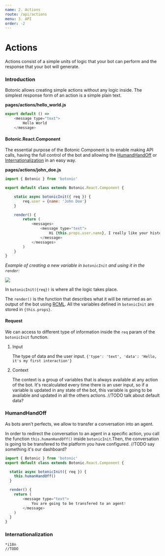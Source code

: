 ```yaml
---
name: 2. Actions
route: /api/actions
menu: 3. API
order: -2
---
```


# Actions

Actions consist of a simple units of logic that your bot can perform and the response that your bot will generate.

### Introduction

Botonic allows creating simple actions without any logic inside. The simplest response form of an action is a simple plain text.

**pages/actions/hello_world.js**

```javascript
export default () =>
    <message type="text">
        Hello World
    </message>
```

#### Botonic.React.Component

The essential purpose of the Botonic Component is to enable making API calls, having the full control of the bot and allowing the [HumandHandOff](#humandhandoff) or [Internationalization](#internationalization) in an easy way.

**pages/actions/john_doe.js**

```javascript
import { Botonic } from 'botonic'

export default class extends Botonic.React.Component {

	static async botonicInit({ req }) {
		req.user = {name: 'John Doe'}
  	}

	render() {
	    return (
	        <messages>
	            <message type="text">
	            	Hi {this.props.user.name}, I really like your history!
	            </message>
	        </messages>
	    )
	}
}
```
*Example of creating a new variable in `botonicInit` and using it in the `render`:*

![](https://botonic-doc-static.netlify.com/images/john_doe.png)

In `botonicInit({req})` is where all the logic takes place.

The `render()` is the function that describes what it will be returned as an output of the bot using [RCML](/api/rich-conversational-markup-language). All the variables defined in `botonicInit` are stored in `{this.props}`.

#### Request

We can access to different type of information inside the `req` param of the `botonicInit` function.

1. Input
	
	The type of data and the user input.
	`{'type': 'text', 'data': 'Hello, it's my first interaction'}`

2. Context

	The context is a group of variables that is always available at any action of the bot. It's recalculated every time there is an user input, so if a variable is updated in any state of the bot, this variable is going to be available and updated in all the others actions.
	//TODO talk about default data?

### HumandHandOff

As bots aren’t perfects, we allow to transfer a conversation into an agent.

In order to redirect the conversation to an agent in a specific action, you call the function `this.humanHandOff()` inside `botonicInit`.Then, the conversation is going to be transfered to the platform you have configured.
//TODO say something it's our dashboard?

```javascript
import { Botonic } from 'botonic'
export default class extends Botonic.React.Component {

  static async botonicInit({ req }) {
    this.humanHandOff()
  }

  render() {
    return (
        <message type="text">
        	You are going to be transfered to an agent!
        </message>
    )
  }
}
```

### Internationalization
	*i18n
	//TODO
